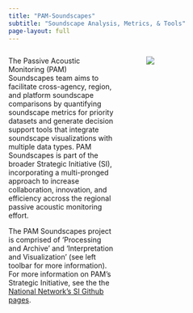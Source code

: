 ```yaml
---
title: "PAM-Soundscapes"
subtitle: "Soundscape Analysis, Metrics, & Tools"
page-layout: full
---
```


:::::::::::::: {.columns}
::: {.column width="45%"}

The Passive Acoustic Monitoring (PAM) Soundscapes team aims to facilitate cross-agency, region, and platform soundscape comparisons by quantifying soundscape metrics for priority datasets and generate decision support tools that integrate soundscape visualizations with multiple data types. PAM Soundscapes is part of the broader Strategic Initiative (SI), incorporating a multi-pronged approach to increase collaboration, innovation, and efficiency accross the regional passive acoustic monitoring effort. 

The PAM Soundscapes project is comprised of 'Processing and Archive' and 'Interpretation and Visualization' (see left toolbar for more information). For more information on PAM's Strategic Initiative, see the the [National Network's SI Github pages](https://nmfs-ost.github.io/PAM_National_Network/content/SI%20coord/SI_Coordination.html). 

:::
::: {.column width="5%"}

:::
::: {.column width="50%"}

![](/content/images/Processing_pathways2.png)

:::
::::::::::::::






